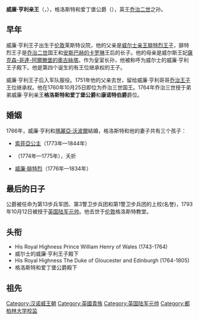 {{noteTA
|G1=Country
|G2=PP
|G3=UK Places
|G4=PoliticiansUK 
}}
{{Infobox royalty
|name=威廉·亨利亲王
|image=WilliamHenryDukeOfGloucester.jpg
|birth_date={{birth date|1743|11|14}}
|birth_place={{GBR-1707}}[[英格兰|英格兰]][[倫敦|倫敦]][[萊斯特廣場|萊斯特廣場]]
|death_date={{death date and age|1805|8|25|1743|11|14}}
|death_place={{flag|UKGBI}}[[英格兰|英格兰]][[倫敦|倫敦]]
|succession=[[格洛斯特公爵|格洛斯特公爵]]、[[爱丁堡公爵|爱丁堡公爵]]
|reign=1764年11月19日-1805年8月25日
|successor=[[格洛斯特和爱丁堡公爵威廉·弗雷德里克亲王|格洛斯特和爱丁堡公爵威廉·弗雷德里克亲王]]
|father=[[弗雷德里克_(威尔士亲王)|威尔士亲王弗雷德里克]]
|mother=[[薩克森-哥達-阿爾滕堡的奧古絲塔|薩克森-哥達-阿爾滕堡的奧古絲塔]]
|spouse=瑪麗亞·沃波爾
|issue=格洛斯特的索菲娅郡主<br>格洛斯特的卡罗琳郡主<br>[[格洛斯特和爱丁堡公爵威廉·弗雷德里克亲王|格洛斯特和爱丁堡公爵威廉·弗雷德里克亲王]]
|house=[[汉诺威王朝|汉诺威王朝]]
}}

'''威廉·亨利亲王'''（{{lang|en|'''Prince William Henry'''}}，{{bd|1743年|11月14日|1805年|8月25日|catIdx=H}}），格洛斯特和爱丁堡公爵（{{lang|en|Duke of Gloucester and Edinburgh}}），英王[[乔治二世_(英国)|乔治二世]]之孙。

== 早年 ==
威廉·亨利王子出生于[[伦敦|伦敦]]莱斯特议院，他的父亲是[[威尔士亲王|威尔士亲王]][[弗雷德里克王子_(威尔士亲王)|腓特烈王子]]，腓特烈王子是[[乔治二世_(英国)|乔治二世]]国王和[[安斯巴赫的卡罗琳|安斯巴赫的卡罗琳]]王后的长子。他的母亲是威尔斯王妃[[薩克森-哥達-阿爾滕堡的奧古絲塔|薩克森-哥達-阿爾滕堡的奧古絲塔]]。作为皇室长孙，他被称呼为威尔士的威廉·亨利王子殿下。他是第四个诞生的有王位继承权的王子。

威廉·亨利王子后入军队服役。1751年他的父亲去世，留给威廉·亨利哥哥[[乔治三世_(英国)|乔治王子]]王位继承权。他在1760年10月25日即位为乔治三世国王。1764年乔治三世授于弟弟威廉·亨利亲王'''格洛斯特和爱丁堡公爵'''和'''康诺特伯爵'''爵位。

== 婚姻 ==
1766年，威廉·亨利和[[瑪麗亞·沃波爾|瑪麗亞·沃波爾]]結婚，格洛斯特和他的妻子共有三个孩子：
* [[索菲亞公主_(格洛斯特)|索菲亞公主]]（1773年—1844年）
* {{le|卡罗琳公主 (格洛斯特)|Princess Caroline of Gloucester|卡羅琳公主}}（1774年—1775年），夭折
* [[格洛斯特和爱丁堡公爵威廉·弗雷德里克亲王|威廉·腓特烈]]（1776年—1834年）

== 最后的日子 ==
公爵被任命为第13步兵军团、第3警卫步兵团和第1警卫步兵团的上校(名誉)，1793年10月12日被授于[[英国陆军元帅|英国陆军元帅]]。他去世于[[伦敦|伦敦]]格洛斯特教堂。

== 头衔 ==
* His Royal Highness Prince William Henry of Wales (1743-1764)
* 威尔士的威廉·亨利王子殿下
* His Royal Highness The Duke of Gloucester and Edinburgh (1764-1805) 
* 格洛斯特和爱丁堡公爵殿下
== 祖先 ==
{{Ahnentafel top|先祖}}<center>
{{ahnentafel-compact5
| style = font-size: 85%; 
|boxstyle_1=background-color: #ddf;
|boxstyle_2=background-color: #fdd;
|boxstyle_3=background-color: #ffc;
|boxstyle_4=background-color: #dfd;
|boxstyle_5=background-color: #9fe;
|1='''格洛斯特和爱丁堡公爵威廉王子'''
|2='''父：'''[[威尔士亲王|威尔士亲王]][[腓特烈_(威尔士亲王)|腓特烈王子]]
|3='''母：'''[[威尔士王妃|威尔士王妃]][[薩克森-哥達-阿爾滕堡的奧古絲塔|薩克森-哥達-阿爾滕堡的奧古絲塔]]
|4='''祖父：'''英国国王[[乔治二世_(英国)|乔治二世]]
|5='''祖母：'''英国王后[[卡罗琳_(安斯巴赫)|卡罗琳]]
|6='''外祖父：'''[[萨克森-哥达-阿尔滕堡|萨克森-哥达-阿尔滕堡]]公爵{{le|腓特烈二世 (萨克森-哥达-阿尔滕堡公爵)|Frederick II, Duke of Saxe-Gotha-Altenburg|腓特烈二世}}
|7='''外祖母：'''公爵夫人{{le|马格达莱纳·奥古斯塔郡主|Princess Magdalena Augusta of Anhalt-Zerbst}}
|8='''曾祖父：'''英国国王[[乔治一世_(英国)|乔治一世]]
|9='''曾祖母：'''[[策勒_(德国)|策勒]][[索菲亚·多萝西娅郡主_(策勒)|索菲亚·多萝西娅郡主]]
|10= '''外曾祖父：'''{{le|勃兰登堡-安斯巴赫|Principality of Ansbach}}侯爵{{le|约翰·腓特烈 (勃兰登堡-安斯巴赫侯爵)|John Frederick, Margrave of Brandenburg-Ansbach|约翰·腓特烈}}
|11='''外曾祖母：'''{{le|萨克森选帝侯|Electorate of Saxony}}夫人{{le|埃莉诺·耶尔德慕丝郡主 (萨克森-爱森纳赫)|Princess Eleonore Erdmuthe of Saxe-Eisenach|埃莉诺·耶尔德慕丝郡主}}
|12='''外曾祖父：'''萨克森-哥达-阿尔滕堡公爵{{le|腓特烈一世 (萨克森-哥达-阿尔滕堡公爵)|Frederick I, Duke of Saxe-Gotha-Altenburg|腓特烈一世}}
|13='''外曾祖母：'''公爵夫人{{le|马格达莱纳·西比勒郡主 (萨克森 - 魏森费尔斯)|Magdalena Sibylle of Saxe-Weissenfels|马格达莱纳·西比勒郡主}}
|14='''外曾祖父：'''{{le|安哈尔特-策尔布斯特|Anhalt-Zerbst}}公爵{{le|卡尔·威廉 (安哈尔特-策尔布斯特公爵)|Karl, Prince of Anhalt-Zerbst|卡尔·威廉}}
|15='''外曾祖母：'''公爵夫人{{le|索菲亚郡主 (萨克森 - 魏森费尔斯)|Sophia of Saxe-Weissenfels, Princess of Anhalt-Zerbst|索菲亚郡主}}
|16='''高祖父：'''[[漢諾威選帝侯|漢諾威選帝侯]][[恩斯特·奧古斯特_(漢諾威選侯)|恩斯特·奧古斯特]]
|17='''高祖母：'''選帝侯夫人[[漢諾威選帝侯夫人索菲婭|索菲婭]]
|18='''外高祖父：'''[[不伦瑞克统治者列表|不倫瑞克-呂訥堡公爵]]{{le|喬治·威廉 (不倫瑞克-呂訥堡公爵)|George William, Duke of Brunswick-Lüneburg|喬治·威廉}}
|19='''外高祖母：'''公爵夫人{{le|伊利諾·達美婭·杜布斯|Éléonore Desmier d'Olbreuse}}
|20='''外高祖父：'''勃蘭登堡-安斯巴赫侯爵{{le|阿爾伯特二世 (勃蘭登堡-安斯巴赫侯爵)|Albert II, Margrave of Brandenburg-Ansbach|阿爾伯特二世}}
|21='''外高祖母：'''侯爵夫人[[索菲婭·瑪格麗特_(厄廷根-厄廷根)|索菲婭·瑪格麗特]]
|22='''外高祖父：'''{{le|薩克森-愛森納赫|Saxe-Eisenach}}公爵{{le|約翰·喬治一世 (薩克森-愛森納赫公爵)|John George I, Duke of Saxe-Eisenach|約翰·喬治一世}}
|23='''外高祖母：'''公爵夫人{{le|約麗塔 (塞恩-維特根施泰因)|Johannetta of Sayn-Wittgenstein|約麗塔}}
|24='''外高祖父：'''[[薩克森-哥達|薩克森-哥達]]公爵{{le|歐內斯特一世 (薩克森-哥達公爵)|Ernest I, Duke of Saxe-Gotha|歐內斯特一世}}
|25='''外高祖母：'''公爵夫人{{le|伊莉莎伯·索菲郡主 (薩克森-阿爾滕堡)|Princess Elisabeth Sophie of Saxe-Altenburg|伊莉莎伯·索菲郡主}}
|26='''外高祖父：'''{{le|薩克森-魏森费爾斯|Saxe-Weissenfels}}公爵{{le|奧古斯塔斯 (薩克森-魏森费爾斯公爵)|Augustus, Duke of Saxe-Weissenfels|奧古斯塔斯}}
|27='''外高祖母：'''公爵夫人{{le|安娜·瑪麗亞 (梅克倫堡-什未林)|Anna Maria of Mecklenburg-Schwerin|安娜·瑪麗亞}}
|28='''外高祖父：'''{{le|安哈爾特-策爾普斯特|Anhalt-Zerbst}}公爵{{le|約翰六世 (安哈爾特-策爾普斯特公爵)|John VI, Prince of Anhalt-Zerbst|約翰六世}}
|29='''外高祖母：'''公爵夫人{{le|索菲·奧古斯塔 (荷爾斯泰因-戈托普)|Sophie Augusta of Holstein-Gottorp|索菲·奧古斯塔}}
|30='''外高祖父：'''薩克森-魏森费爾斯公爵奧古斯塔斯（同上）
|31='''外高祖母：'''公爵夫人安娜·瑪麗亞（同上）
}}</center>
{{ahnentafel bottom}}

{{格洛斯特和愛丁堡公爵}}
{{英國陸軍元帥 (1727年－1901年)}}
{{Authority control}}
{{DEFAULTSORT:William Henry}}
[[Category:汉诺威王朝|Category:汉诺威王朝]]
[[Category:英國貴族|Category:英國貴族]]
[[Category:英国陆军元帅|Category:英国陆军元帅]]
[[Category:都柏林大学校监|Category:都柏林大学校监]]